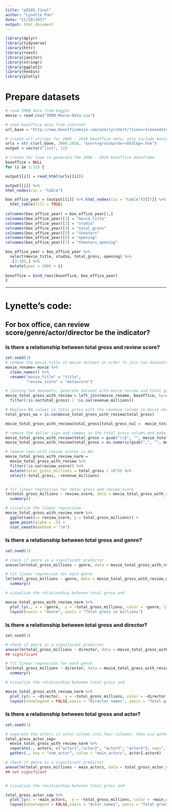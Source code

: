 ```yaml
---
title: "p8105_final"
author: "Lynette Pan"
date: "11/20/2017"
output: html_document
---
```

```r
library(dplyr)
library(tidyverse)
library(httr)
library(rvest)
library(janitor)
library(stringr)
library(ggplot2)
library(hexbin)
library(plotly)
```

# Prepare datasets
```r
# read IMDB data from Kaggle
movie = read.csv("IMDB-Movie-Data.csv")

# read boxoffice data from internet
url_base = "http://www.boxofficemojo.com/yearly/chart/?view=releasedate&view2=domestic&yr="

# create url strings for 2006 - 2016 boxoffice data; only include movies with top 100 total gross in each year. 
urls = str_c(url_base, 2006:2016, "&sort=gross&order=DESC&p=.htm")
output = vector("list", 11)

# create for loop to generate the 2006 - 2016 boxoffice dataframe
boxoffice = NULL
for (i in 1:11) {

output[[i]] = read_html(urls[[i]])

output[[i]] %>% 
html_nodes(css = "table")

box_office_year = (output[[i]] %>% html_nodes(css = "table"))[[7]] %>%
  html_table(fill = TRUE) 
  
colnames(box_office_year) = box_office_year[1,]
colnames(box_office_year)[2] = "movie_title"
colnames(box_office_year)[3] = "studio"
colnames(box_office_year)[4] = "total_gross"
colnames(box_office_year)[5] = "theaters"
colnames(box_office_year)[6] = "opening"
colnames(box_office_year)[7] = "theaters_opening"  

box_office_year = box_office_year %>% 
  select(movie_title, studio, total_gross, opening) %>% 
  .[3:102,] %>%
  mutate(year = 2005 + i)
    
boxoffice = bind_rows(boxoffice, box_office_year)  
}
```

----------------------------------------------------------------------------------------------------------------------------

# Lynette's code:

## For box office, can review score/genre/actor/director be the indicator?

### Is there a relationship between total gross and review score?
```r
set.seed(1)
# renmae the movie_title in movie dataset in order to join two datasets
movie_rename= movie %>% 
  clean_names() %>% 
  rename("movie_title" = "title",
         "review_score" = "metascore")

# joining two datasets; generate dataset with movie review and total gross
movie_total_gross_with_review = left_join(movie_rename, boxoffice, by=c("movie_title", "year")) %>% 
  filter(!is.na(total_gross) | !is.na(revenue_millions))

# Replace NA values in total_gross with the revenue column in movie dataset
total_gross_na = is.na(movie_total_gross_with_review$total_gross)

movie_total_gross_with_review$total_gross[total_gross_na] =  movie_total_gross_with_review$revenue_millions[total_gross_na]*10^6

# remove the dollar sign and commas in the total gross column and make it numeric:
movie_total_gross_with_review$total_gross = gsub("\\$", "", movie_total_gross_with_review$total_gross)
movie_total_gross_with_review$total_gross = as.numeric(gsub(",", "", movie_total_gross_with_review$total_gross))

# remove rows with review scores is NA:
movie_total_gross_with_review_narm = 
  movie_total_gross_with_review %>% 
  filter(!is.na(review_score)) %>% 
  mutate(total_gross_millions = total_gross / 10^6) %>% 
  select(-total_gross, -revenue_millions)


# fit linear regression for total gross and review score
lm(total_gross_millions ~ review_score, data = movie_total_gross_with_review_narm) %>% 
  summary()

# visualize the linear regression 
movie_total_gross_with_review_narm %>% 
  ggplot(aes(x= review_score, y = total_gross_millions)) +
  geom_point(alpha = .5) +
  stat_smooth(method = "lm") 

```


### Is there a relationship between total gross and genre?
```r
set.seed(1)

# check if genre is a significant predictor
anova(lm(total_gross_millions ~ genre, data = movie_total_gross_with_review_narm))

# fit linear regression for each genre
lm(total_gross_millions ~ genre, data = movie_total_gross_with_review_narm) %>% 
  summary()

# visualize the relationship between total gross and 

movie_total_gross_with_review_narm %>% 
  plot_ly(., x = ~genre,  y = ~total_gross_millions, color = ~genre, type = "box") %>% 
  layout(xaxis = "Genre", yaxis = "Total gross in millions")
```

### Is there a relationship between total gross and director?

```r
set.seed(1)

# check if genre is a significant predictor
anova(lm(total_gross_millions ~ director, data = movie_total_gross_with_review_narm))
## significant

# fit linear regression for each genre
lm(total_gross_millions ~ director, data = movie_total_gross_with_review_narm) %>% 
  summary()

# visualize the relationship between total gross and 

movie_total_gross_with_review_narm %>% 
  plot_ly(x = ~director,  y = ~total_gross_millions, color = ~director, type = "box") %>% 
  layout(showlegend = FALSE,xaxis = "Director names", yaxis = "Total gross in millions")

```

### Is there a relationship between total gross and actor?
```r
set.seed(1)

# separate the actors in actor column into four columns; then use gather function in order to do the anova test.
total_gross_actor_sep= 
  movie_total_gross_with_review_narm %>%
  separate(., actors, c("actor1","actor2", "actor3", "actor4"), sep=",") %>% 
  gather(., key = "num_actor", value = "main_actors", actor1:actor4)

# check if genre is a significant predictor
anova(lm(total_gross_millions ~ main_actors, data = total_gross_actor_sep))
## not significant


# visualize the relationship between total gross and 

total_gross_actor_sep %>% 
  plot_ly(x = ~main_actors,  y = ~total_gross_millions, color = ~main_actors, type = "box") %>% 
  layout(showlegend = FALSE,xaxis = "Actor names", yaxis = "Total gross in millions")
```

